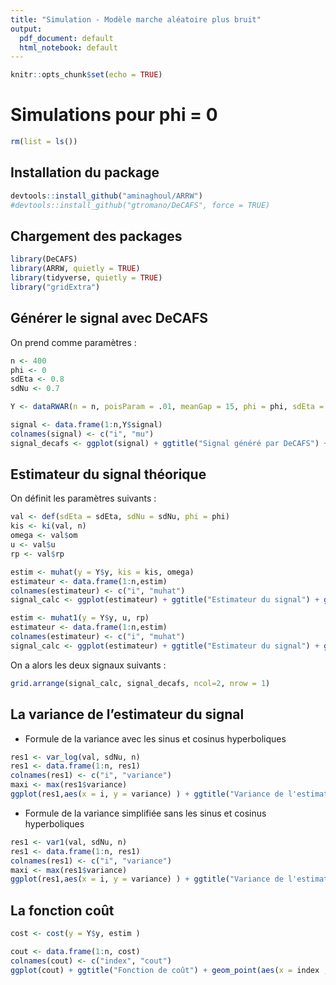 ```yaml
---
title: "Simulation - Modèle marche aléatoire plus bruit"
output:
  pdf_document: default
  html_notebook: default
---
```


```r
knitr::opts_chunk$set(echo = TRUE)
```

# Simulations pour phi = 0

```r
rm(list = ls())
```

## Installation du package 
```r
devtools::install_github("aminaghoul/ARRW")
#devtools::install_github("gtromano/DeCAFS", force = TRUE)
```

## Chargement des packages
```r
library(DeCAFS)
library(ARRW, quietly = TRUE)
library(tidyverse, quietly = TRUE)
library("gridExtra")

```

## Générer le signal avec DeCAFS

On prend comme paramètres :

```r
n <- 400
phi <- 0
sdEta <- 0.8
sdNu <- 0.7
```


```r
Y <- dataRWAR(n = n, poisParam = .01, meanGap = 15, phi = phi, sdEta = sdEta, sdNu = sdNu)
```


```r
signal <- data.frame(1:n,Y$signal)
colnames(signal) <- c("i", "mu")
signal_decafs <- ggplot(signal) + ggtitle("Signal généré par DeCAFS") + geom_point(aes(x = i ,y = mu))
```

## Estimateur du signal théorique

On définit les paramètres suivants :

```r
val <- def(sdEta = sdEta, sdNu = sdNu, phi = phi)
kis <- ki(val, n)
omega <- val$om
u <- val$u
rp <- val$rp
```


```r
estim <- muhat(y = Y$y, kis = kis, omega)
estimateur <- data.frame(1:n,estim)
colnames(estimateur) <- c("i", "muhat")
signal_calc <- ggplot(estimateur) + ggtitle("Estimateur du signal") + geom_point(aes(x = i ,y = muhat))
```

```r
estim <- muhat1(y = Y$y, u, rp)
estimateur <- data.frame(1:n,estim)
colnames(estimateur) <- c("i", "muhat")
signal_calc <- ggplot(estimateur) + ggtitle("Estimateur du signal") + geom_point(aes(x = i ,y = muhat))
```

On a alors les deux signaux suivants : 

```r
grid.arrange(signal_calc, signal_decafs, ncol=2, nrow = 1)
```


## La variance de l'estimateur du signal

 - Formule de la variance avec les sinus et cosinus hyperboliques

```r
res1 <- var_log(val, sdNu, n)
res1 <- data.frame(1:n, res1)
colnames(res1) <- c("i", "variance")
maxi <- max(res1$variance)
ggplot(res1,aes(x = i, y = variance) ) + ggtitle("Variance de l'estimateur du modèle marche aléatoire plus bruit") + ylim(0, maxi)+geom_line()+ geom_point(shape=3,size=1,color="darkblue")
```

 - Formule de la variance simplifiée sans les sinus et cosinus hyperboliques

```r
res1 <- var1(val, sdNu, n)
res1 <- data.frame(1:n, res1)
colnames(res1) <- c("i", "variance")
maxi <- max(res1$variance)
ggplot(res1,aes(x = i, y = variance) ) + ggtitle("Variance de l'estimateur du modèle marche aléatoire plus bruit") + ylim(0, maxi)+geom_line()+ geom_point(shape=3,size=1,color="darkblue")
```


## La fonction coût

```r
cost <- cost(y = Y$y, estim )
```

```r
cout <- data.frame(1:n, cost)
colnames(cout) <- c("index", "cout")
ggplot(cout) + ggtitle("Fonction de coût") + geom_point(aes(x = index , y = cout))
```



